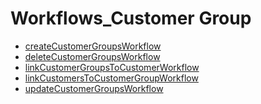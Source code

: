 
# Workflows\_Customer Group

- [createCustomerGroupsWorkflow](../../functions/core_flows.createCustomerGroupsWorkflow/page.mdx)
- [deleteCustomerGroupsWorkflow](../../functions/core_flows.deleteCustomerGroupsWorkflow/page.mdx)
- [linkCustomerGroupsToCustomerWorkflow](../../functions/core_flows.linkCustomerGroupsToCustomerWorkflow/page.mdx)
- [linkCustomersToCustomerGroupWorkflow](../../functions/core_flows.linkCustomersToCustomerGroupWorkflow/page.mdx)
- [updateCustomerGroupsWorkflow](../../functions/core_flows.updateCustomerGroupsWorkflow/page.mdx)
